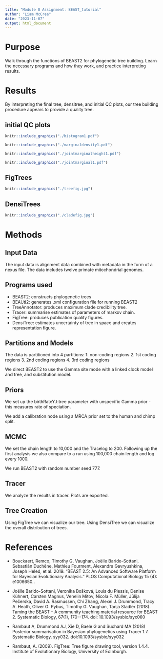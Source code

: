 ```yaml
---
title: "Module 8 Assignment: BEAST_tutorial"
author: "Liam McCrea"
date: "2023-11-07"
output: html_document
---
```


# Purpose

Walk through the functions of BEAST2 for phylogenetic tree building.
Learn the necessary programs and how they work, and practice interpreting results.


# Results

By interpreting the final tree, densitree, and initial QC plots, our tree building 
procedure appears to provide a quality tree.


## initial QC plots

```r

knitr::include_graphics("./histogram1.pdf")

knitr::include_graphics("./marginaldensity1.pdf")

knitr::include_graphics("./jointmarginalheight1.pdf")

knitr::include_graphics("./jointmarginal1.pdf")


```


## FigTrees


```r

knitr::include_graphics("./treefig.jpg")

```


## DensiTrees

```r
knitr::include_graphics("./cladefig.jpg")
```


# Methods

## Input Data

The input data is alignment data combined with metadata in the form of a nexus file.
The data includes twelve primate mitochondrial genomes.

## Programs used

- BEAST2: constructs phylogenetic trees
- BEAUti2: generates .xml configuration file for running BEAST2
- TreeAnnotator: produces maximum clade credibility tree.
- Tracer: summarise estimates of parameters of markov chain.
- FigTree: produces publication quality figures.
- DensiTree: estimates uncertainty of tree in space and creates representation figure.

## Partitions and Models

The data is partitioned into 4 partitions:
1. non-coding regions
2. 1st coding regions
3. 2nd coding regions
4. 3rd coding regions

We direct BEAST2 to use the Gamma site mode with a linked clock model and tree, 
and substitution model.


## Priors

We set up the birthRateY.t:tree parameter with unspecific Gamma prior - this 
measures rate of speciation.

We add a calibration node using a MRCA prior set to the human and chimp split.


## MCMC

We set the chain length to 10,000 and the Tracelog to 200. 
Following up the first analysis we also compare to a run using 100,000 chain length
and log every 1000.

We run BEAST2 with random number seed 777.

## Tracer

We analyze the results in tracer. Plots are exported.

## Tree Creation

Using FigTree we can visualize our tree. 
Using DensiTree we can visualize the overall distribution of trees.

# References

  - Bouckaert, Remco, Timothy G. Vaughan, Joëlle Barido-Sottani, Sebastián Duchêne, 
  Mathieu Fourment, Alexandra Gavryushkina, Joseph Heled, et al. 2019. “BEAST 2.5: 
  An Advanced Software Platform for Bayesian Evolutionary Analysis.” 
  PLOS Computational Biology 15 (4): e1006650..
  
  - Joëlle Barido-Sottani, Veronika Bošková, Louis du Plessis, Denise Kühnert, 
  Carsten Magnus, Venelin Mitov, Nicola F. Müller, Jūlija Pečerska, 
  David A. Rasmussen, Chi Zhang, Alexei J. Drummond, Tracy A. Heath, 
  Oliver G. Pybus, Timothy G. Vaughan, Tanja Stadler (2018). Taming the BEAST – 
  A community teaching material resource for BEAST 2. Systematic Biology, 67(1), 
  170–-174. doi: 10.1093/sysbio/syx060
  
  - Rambaut A, Drummond AJ, Xie D, Baele G and Suchard MA (2018) Posterior 
  summarisation in Bayesian phylogenetics using Tracer 1.7. Systematic Biology. 
  syy032. doi:10.1093/sysbio/syy032
  
  - Rambaut, A. (2009). FigTree: Tree figure drawing tool, version 1.4.4. 
  Institute of Evolutionary Biology, University of Edinburgh.


